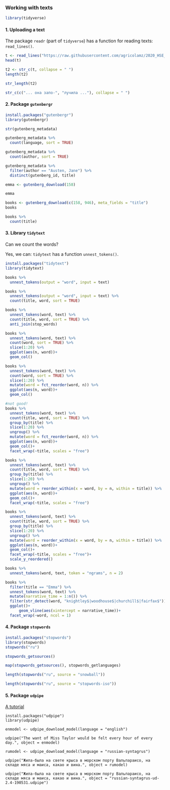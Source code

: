 ### Working with texts

```r
library(tidyverse)
```

#### 1. Uploading a text

The package ```readr``` (part of ```tidyverse```) has a function for reading texts: ```read_lines()```. 

```r
t <- read_lines("https://raw.githubusercontent.com/agricolamz/2020_HSE_DPO/master/data/Chang.txt")
head(t)

t2 <- str_c(t, collapse = " ")
length(t2)

str_length(t2)

str_c(c("... она запо-", "лучила ..."), collapse = " ")
```

#### 2. Package ```gutenbergr```

```r
install.packages("gutenbergr")
library(gutenbergr)
```

```r
str(gutenberg_metadata)

gutenberg_metadata %>% 
  count(language, sort = TRUE)

gutenberg_metadata %>% 
  count(author, sort = TRUE)

gutenberg_metadata %>% 
  filter(author == "Austen, Jane") %>% 
  distinct(gutenberg_id, title)

emma <- gutenberg_download(158)

emma

books <- gutenberg_download(c(158, 946), meta_fields = "title")
books

books %>% 
  count(title)
```

#### 3. Library ```tidytext```

Can we count the words?

Yes, we can: ```tidytext``` has a function ```unnest_tokens()```.

```r
install.packages("tidytext")
library(tidytext)
```

```r
books %>% 
  unnest_tokens(output = "word", input = text)

books %>% 
  unnest_tokens(output = "word", input = text) %>% 
  count(title, word, sort = TRUE)

books %>% 
  unnest_tokens(word, text) %>% 
  count(title, word, sort = TRUE) %>% 
  anti_join(stop_words)

books %>% 
  unnest_tokens(word, text) %>% 
  count(word, sort = TRUE) %>% 
  slice(1:20) %>% 
  ggplot(aes(n, word))+
  geom_col()

books %>% 
  unnest_tokens(word, text) %>% 
  count(word, sort = TRUE) %>% 
  slice(1:20) %>% 
  mutate(word = fct_reorder(word, n)) %>% 
  ggplot(aes(n, word))+
  geom_col()

#not good!
books %>% 
  unnest_tokens(word, text) %>% 
  count(title, word, sort = TRUE) %>% 
  group_by(title) %>% 
  slice(1:20) %>% 
  ungroup() %>%
  mutate(word = fct_reorder(word, n)) %>% 
  ggplot(aes(n, word))+
  geom_col()+
  facet_wrap(~title, scales = "free")

books %>% 
  unnest_tokens(word, text) %>% 
  count(title, word, sort = TRUE) %>% 
  group_by(title) %>% 
  slice(1:20) %>% 
  ungroup() %>%
  mutate(word = reorder_within(x = word, by = n, within = title)) %>% 
  ggplot(aes(n, word))+
  geom_col()+
  facet_wrap(~title, scales = "free")

books %>% 
  unnest_tokens(word, text) %>% 
  count(title, word, sort = TRUE) %>% 
  group_by(title) %>% 
  slice(1:20) %>% 
  ungroup() %>%
  mutate(word = reorder_within(x = word, by = n, within = title)) %>% 
  ggplot(aes(n, word))+
  geom_col()+
  facet_wrap(~title, scales = "free")+
  scale_y_reordered()

books %>% 
  unnest_tokens(word, text, token = "ngrams", n = 2)

books %>% 
  filter(title == "Emma") %>% 
  unnest_tokens(word, text) %>% 
  mutate(narrative_time = 1:n()) %>% 
  filter(str_detect(word, "knightley$|woodhouse$|churchill$|fairfax$")) %>%  
  ggplot()+
      geom_vline(aes(xintercept = narrative_time))+
  facet_wrap(~word, ncol = 1)
```

#### 4. Package ```stopwords```

```r
install.packages("stopwords")
library(stopwords)
stopwords("ru")

stopwords_getsources()

map(stopwords_getsources(), stopwords_getlanguages)

length(stopwords("ru", source = "snowball"))

length(stopwords("ru", source = "stopwords-iso"))
```

#### 5. Package ```udpipe```

[A tutorial](https://bnosac.github.io/udpipe/docs/doc1.html)

```
install.packages("udpipe")
library(udpipe)

enmodel <- udpipe_download_model(language = "english")

udpipe("The want of Miss Taylor would be felt every hour of every day.", object = enmodel)

rumodel <- udpipe_download_model(language = "russian-syntagrus")

udpipe("Жила-была на свете крыса в морском порту Вальпараисо, на складе мяса и маиса, какао и вина.", object = rumodel)

udpipe("Жила-была на свете крыса в морском порту Вальпараисо, на складе мяса и маиса, какао и вина.", object = "russian-syntagrus-ud-2.4-190531.udpipe")
```